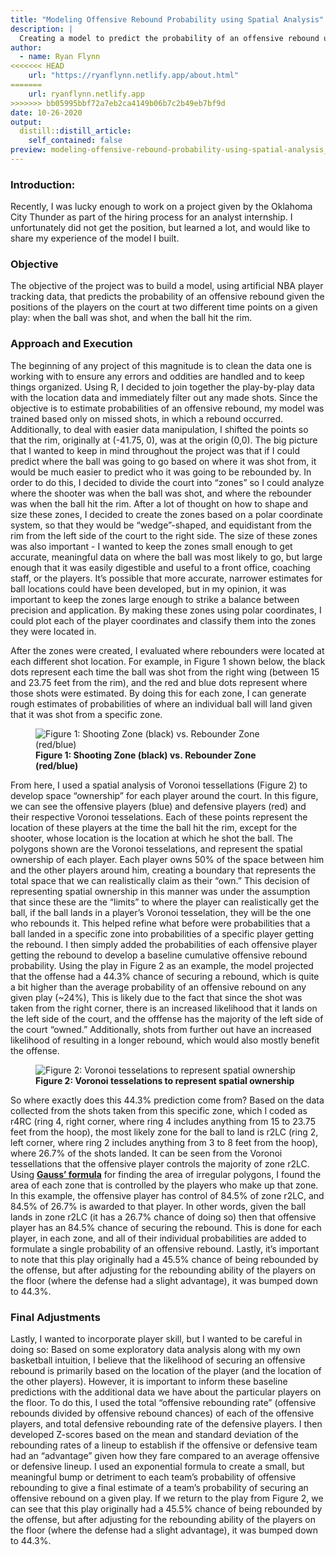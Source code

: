 ```yaml
---
title: "Modeling Offensive Rebound Probability using Spatial Analysis"
description: |
  Creating a model to predict the probability of an offensive rebound using NBA player tracking data.
author:
  - name: Ryan Flynn
<<<<<<< HEAD
    url: "https://ryanflynn.netlify.app/about.html"
=======
    url: ryanflynn.netlify.app
>>>>>>> bb05995bbf72a7eb2ca4149b06b7c2b49eb7bf9d
date: 10-26-2020
output:
  distill::distill_article:
    self_contained: false
preview: modeling-offensive-rebound-probability-using-spatial-analysis_files/shooting_zone_example.png
---
```

### Introduction:  

Recently, I was lucky enough to work on a project given by the Oklahoma City Thunder as part of the hiring process for an analyst internship. I unfortunately did not get the position, but learned a lot, and would like to share my experience of the model I built.  

### Objective  

The objective of the project was to build a model, using artificial NBA player tracking data, that predicts the probability of an offensive rebound given the positions of the players on the court at two different time points on a given play: when the ball was shot, and when the ball hit the rim.  

### Approach and Execution  

The beginning of any project of this magnitude is to clean the data one is working with to ensure any errors and oddities are handled and to keep things organized. Using R, I decided to join together the play-by-play data with the location data and immediately filter out any made shots. Since the objective is to estimate probabilities of an offensive rebound, my model was trained based only on missed shots, in which a rebound occurred. Additionally, to deal with easier data manipulation, I shifted the points so that the rim, originally at (-41.75, 0), was at the origin (0,0). The big picture that I wanted to keep in mind throughout the project was that if I could predict where the ball was going to go based on where it was shot from, it would be much easier to predict who it was going to be rebounded by. In order to do this, I decided to divide the court into “zones” so I could analyze where the shooter was when the ball was shot, and where the rebounder was when the ball hit the rim. After a lot of thought on how to shape and size these zones, I decided to create the zones based on a polar coordinate system, so that they would be “wedge”-shaped, and equidistant from the rim from the left side of the court to the right side. The size of these zones was also important - I wanted to keep the zones small enough to get accurate, meaningful data on where the ball was most likely to go, but large enough that it was easily digestible and useful to a front office, coaching staff, or the players. It’s possible that more accurate, narrower estimates for ball locations could have been developed, but in my opinion, it was important to keep the zones large enough to strike a balance between precision and application. By making these zones using polar coordinates, I could plot each of the player coordinates and classify them into the zones they were located in.  

After the zones were created, I evaluated where rebounders were located at each different shot location. For example, in Figure 1 shown below, the black dots represent each time the ball was shot from the right wing (between 15 and 23.75 feet from the rim), and the red and blue dots represent where those shots were estimated. By doing this for each zone, I can generate rough estimates of probabilities of where an individual ball will land given that it was shot from a specific zone.

![**Figure 1: Shooting Zone (black) vs. Rebounder Zone (red/blue)**](modeling-offensive-rebound-probability-using-spatial-analysis_files/shooting_zone_example.png)

From here, I used a spatial analysis of Voronoi tessellations (Figure 2) to develop space “ownership” for each player around the court. In this figure, we can see the offensive players (blue) and defensive players (red) and their respective Voronoi tesselations. Each of these points represent the location of these players at the time the ball hit the rim, except for the shooter, whose location is the location at which he shot the ball. The polygons shown are the Voronoi tesselations, and represent the spatial ownership of each player. Each player owns 50% of the space between him and the other players around him, creating a boundary that represents the total space that we can realistically claim as their "own." This decision of representing spatial ownership in this manner was under the assumption that since these are the "limits" to where the player can realistically get the ball, if the ball lands in a player's Voronoi tesselation, they will be the one who rebounds it. This helped refine what before were probabilities that a ball landed in a specific zone into probabilities of a specific player getting the rebound. I then simply added the probabilities of each offensive player getting the rebound to develop a baseline cumulative offensive rebound probability. Using the play in Figure 2 as an example, the model projected that the offense had a 44.3% chance of securing a rebound, which is quite a bit higher than the average probability of an offensive rebound on any given play (~24%), This is likely due to the fact that since the shot was taken from the right corner, there is an increased likelihood that it lands on the left side of the court, and the offfense has the majority of the left side of the court "owned." Additionally, shots from further out have an increased likelihood of resulting in a longer rebound, which would also mostly benefit the offense.  

![**Figure 2: Voronoi tesselations to represent spatial ownership**](modeling-offensive-rebound-probability-using-spatial-analysis_files/play_55578.png)  

So where exactly does this 44.3% prediction come from? Based on the data collected from the shots taken from this specific zone, which I coded as r4RC (ring 4, right corner, where ring 4 includes anything from 15 to 23.75 feet from the hoop), the most likely zone for the ball to land is r2LC (ring 2, left corner, where ring 2 includes anything from 3 to 8 feet from the hoop), where 26.7% of the shots landed. It can be seen from the Voronoi tessellations that the offensive player controls the majority of zone r2LC. Using [**Gauss’ formula**](https://en.wikipedia.org/wiki/Shoelace_formula) for finding the area of irregular polygons, I found the area of each zone that is controlled by the players who make up that zone. In this example, the offensive player has control of 84.5% of zone r2LC, and 84.5% of 26.7% is awarded to that player. In other words, given the ball lands in zone r2LC (it has a 26.7% chance of doing so) then that offensive player has an 84.5% chance of securing the rebound. This is done for each player, in each zone, and all of their individual probabilities are added to formulate a single probability of an offensive rebound. Lastly, it’s important to note that this play originally had a 45.5% chance of being rebounded by the offense, but after adjusting for the rebounding ability of the players on the floor (where the defense had a slight advantage), it was bumped down to 44.3%.

### Final Adjustments

Lastly, I wanted to incorporate player skill, but I wanted to be careful in doing so: Based on some exploratory data analysis along with my own basketball intuition, I believe that the likelihood of securing an offensive rebound is primarily based on the location of the player (and the location of the other players). However, it is important to inform these baseline predictions with the additional data we have about the particular players on the floor. To do this, I used the total “offensive rebounding rate” (offensive rebounds divided by offensive rebound chances) of each of the offensive players, and total defensive rebounding rate of the defensive players. I then developed Z-scores based on the mean and standard deviation of the rebounding rates of a lineup to establish if the offensive or defensive team had an “advantage” given how they fare compared to an average offensive or defensive lineup. I used an exponential formula to create a small, but meaningful bump or detriment to each team’s probability of offensive rebounding to give a final estimate of a team’s probability of securing an offensive rebound on a given play. If we return to the play from Figure 2, we can see that this play originally had a 45.5% chance of being rebounded by the offense, but after adjusting for the rebounding ability of the players on the floor (where the defense had a slight advantage), it was bumped down to 44.3%.  

